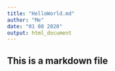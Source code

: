 ```yaml
---
title: "HelloWorld.md"
author: "Me"
date: "01 08 2020"
output: html_document
---
```



## This is a markdown file

